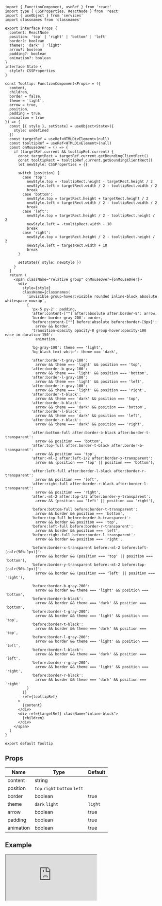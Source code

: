 
```tsx title="components/Tooltip/index.tsx"
import { FunctionComponent, useRef } from 'react'
import type { CSSProperties, ReactNode } from 'react'
import { useObject } from 'services'
import classnames from 'classnames'

export interface Props {
  content: ReactNode
  position: 'top' | 'right' | 'bottom' | 'left'
  border?: boolean
  theme?: 'dark' | 'light'
  arrow?: boolean
  padding?: boolean
  animation?: boolean
}
interface State {
  style?: CSSProperties
}

const Tooltip: FunctionComponent<Props> = ({
  content,
  children,
  border = false,
  theme = 'light',
  arrow = true,
  position,
  padding = true,
  animation = true
}) => {
  const [{ style }, setState] = useObject<State>({
    style: undefined
  })
  const targetRef = useRef<HTMLDivElement>(null)
  const tooltipRef = useRef<HTMLDivElement>(null)
  const onMouseOver = () => {
    if (targetRef.current && tooltipRef.current) {
      const targetRect = targetRef.current.getBoundingClientRect()
      const tooltipRect = tooltipRef.current.getBoundingClientRect()
      let newStyle: CSSProperties = {}

      switch (position) {
        case 'top':
          newStyle.top = -tooltipRect.height - targetRect.height / 2
          newStyle.left = targetRect.width / 2 - tooltipRect.width / 2
          break
        case 'bottom':
          newStyle.top = targetRect.height + targetRect.height / 2
          newStyle.left = targetRect.width / 2 - tooltipRect.width / 2
          break
        case 'left':
          newStyle.top = targetRect.height / 2 - tooltipRect.height / 2
          newStyle.left = -tooltipRect.width - 10
          break
        case 'right':
          newStyle.top = targetRect.height / 2 - tooltipRect.height / 2
          newStyle.left = targetRect.width + 10
          break
      }

      setState({ style: newStyle })
    }
  }
  return (
    <span className="relative group" onMouseOver={onMouseOver}>
      <div
        style={style}
        className={classnames(
          'invisible group-hover:visible rounded inline-block absolute whitespace-nowrap',
          {
            'px-5 py-2': padding,
            'after:content-[""] after:absolute after:border-8': arrow,
            'border border-gray-200': border,
            'before:content-[""] before:absolute before:border-[9px]':
              arrow && border,
            'transition-opacity opacity-0 group-hover:opacity-100 ease-in duration-150':
              animation,

            'bg-gray-100': theme === 'light',
            'bg-black text-white': theme === 'dark',

            'after:border-t-gray-100':
              arrow && theme === 'light' && position === 'top',
            'after:border-b-gray-100':
              arrow && theme === 'light' && position === 'bottom',
            'after:border-l-gray-100':
              arrow && theme === 'light' && position === 'left',
            'after:border-r-gray-100':
              arrow && theme === 'light' && position === 'right',
            'after:border-t-black':
              arrow && theme === 'dark' && position === 'top',
            'after:border-b-black':
              arrow && theme === 'dark' && position === 'bottom',
            'after:border-l-black':
              arrow && theme === 'dark' && position === 'left',
            'after:border-r-black':
              arrow && theme === 'dark' && position === 'right',

            'after:bottom-full after:border-b-black after:border-t-transparent':
              arrow && position === 'bottom',
            'after:top-full after:border-t-black after:border-b-transparent':
              arrow && position === 'top',
            'after:-ml-2 after:left-1/2 after:border-x-transparent':
              arrow && (position === 'top' || position === 'bottom'),

            'after:left-full after:border-l-black after:border-r-transparent':
              arrow && position === 'left',
            'after:right-full after:border-r-black after:border-l-transparent':
              arrow && position === 'right',
            'after:-mt-2 after:top-1/2 after:border-y-transparent':
              arrow && (position === 'left' || position === 'right'),

            'before:bottom-full before:border-t-transparent':
              arrow && border && position === 'bottom',
            'before:top-full before:border-b-transparent':
              arrow && border && position === 'top',
            'before:left-full before:border-r-transparent':
              arrow && border && position === 'left',
            'before:right-full before:border-l-transparent':
              arrow && border && position === 'right',

            'before:border-x-transparent before:-ml-2 before:left-[calc(50%-1px)]':
              arrow && border && (position === 'top' || position === 'bottom'),
            'before:border-y-transparent before:-mt-2 before:top-[calc(50%-1px)]':
              arrow && border && (position === 'left' || position === 'right'),

            'before:border-b-gray-200':
              arrow && border && theme === 'light' && position === 'bottom',
            'before:border-b-black':
              arrow && border && theme === 'dark' && position === 'bottom',
            'before:border-t-gray-200':
              arrow && border && theme === 'light' && position === 'top',
            'before:border-t-black':
              arrow && border && theme === 'dark' && position === 'top',
            'before:border-l-gray-200':
              arrow && border && theme === 'light' && position === 'left',
            'before:border-l-black':
              arrow && border && theme === 'dark' && position === 'left',
            'before:border-r-gray-200':
              arrow && border && theme === 'light' && position === 'right',
            'before:border-r-black':
              arrow && border && theme === 'dark' && position === 'right'
          }
        )}
        ref={tooltipRef}
      >
        {content}
      </div>
      <div ref={targetRef} className="inline-block">
        {children}
      </div>
    </span>
  )
}

export default Tooltip
```

## Props

| Name                 | Type                          | Default |
| -------------------- | ----------------------------- | ------- |
| content<Required />  | string                        |         |
| position<Required /> | `top` `right` `bottom` `left` |         |
| border               | boolean                       | true    |
| theme                | `dark` `light`                | `light` |
| arrow                | boolean                       | true    |
| padding              | boolean                       | true    |
| animation            | boolean                       | true    |

## Example

<iframe
  src="https://codesandbox.io/embed/blog-v4-ub7ie?fontsize=14&hidenavigation=1&initialpath=%2Ftooltip&theme=dark&view=preview"
  style={{
    width: '100%',
    height: 500,
    border: 0,
    borderRadius: 4,
    overflow: 'hidden'
  }}
  title="Blog-v4"
  allow="accelerometer; ambient-light-sensor; camera; encrypted-media; geolocation; gyroscope; hid; microphone; midi; payment; usb; vr; xr-spatial-tracking"
  sandbox="allow-forms allow-modals allow-popups allow-presentation allow-same-origin allow-scripts"
></iframe>
